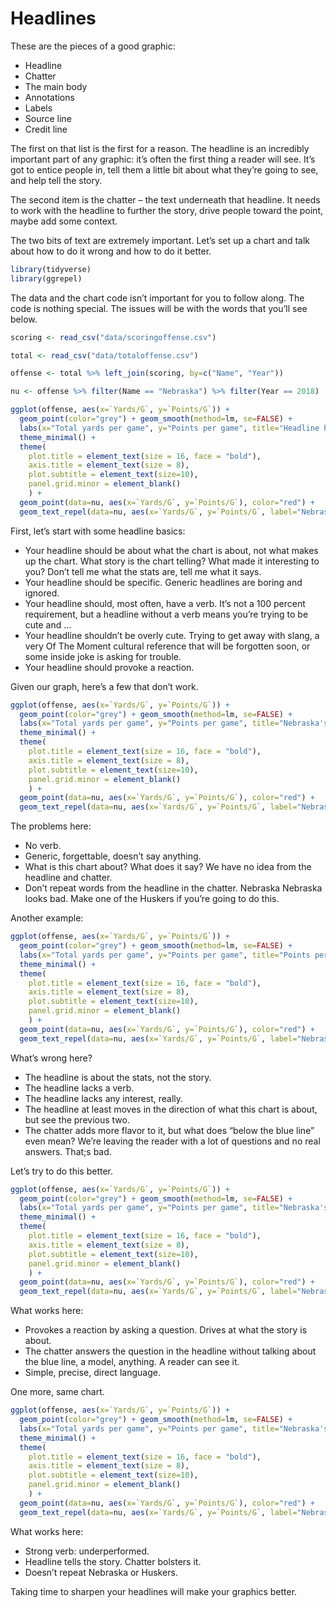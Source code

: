 # Headlines

These are the pieces of a good graphic: 

* Headline
* Chatter
* The main body
* Annotations
* Labels
* Source line
* Credit line

The first on that list is the first for a reason. The headline is an incredibly important part of any graphic: it's often the first thing a reader will see. It's got to entice people in, tell them a little bit about what they're going to see, and help tell the story. 

The second item is the chatter -- the text underneath that headline. It needs to work with the headline to further the story, drive people toward the point, maybe add some context.

The two bits of text are extremely important. Let's set up a chart and talk about how to do it wrong and how to do it better.

```r
library(tidyverse)
library(ggrepel)
```

The data and the chart code isn't important for you to follow along. The code is nothing special. The issues will be with the words that you'll see below.

```r
scoring <- read_csv("data/scoringoffense.csv")

total <- read_csv("data/totaloffense.csv")

offense <- total %>% left_join(scoring, by=c("Name", "Year"))

nu <- offense %>% filter(Name == "Nebraska") %>% filter(Year == 2018)
```

```r

ggplot(offense, aes(x=`Yards/G`, y=`Points/G`)) + 
  geom_point(color="grey") + geom_smooth(method=lm, se=FALSE) + 
  labs(x="Total yards per game", y="Points per game", title="Headline here", subtitle="This is the chatter. It is chatter. Chatter.", caption="Source: NCAA | By Matt Waite") + 
  theme_minimal() + 
  theme(
    plot.title = element_text(size = 16, face = "bold"),
    axis.title = element_text(size = 8), 
    plot.subtitle = element_text(size=10), 
    panel.grid.minor = element_blank()
    ) +
  geom_point(data=nu, aes(x=`Yards/G`, y=`Points/G`), color="red") + 
  geom_text_repel(data=nu, aes(x=`Yards/G`, y=`Points/G`, label="Nebraska 2018"))
```

First, let's start with some headline basics:

* Your headline should be about what the chart is about, not what makes up the chart. What story is the chart telling? What made it interesting to you? Don't tell me what the stats are, tell me what it says.
* Your headline should be specific. Generic headlines are boring and ignored. 
* Your headline should, most often, have a verb. It's not a 100 percent requirement, but a headline without a verb means you're trying to be cute and ...
* Your headline shouldn't be overly cute. Trying to get away with slang, a very Of The Moment cultural reference that will be forgotten soon, or some inside joke is asking for trouble. 
* Your headline should provoke a reaction. 

Given our graph, here's a few that don't work. 

```r
ggplot(offense, aes(x=`Yards/G`, y=`Points/G`)) + 
  geom_point(color="grey") + geom_smooth(method=lm, se=FALSE) + 
  labs(x="Total yards per game", y="Points per game", title="Nebraska's offense", subtitle="Nebraska's 2018 offense is the red dot.", caption="Source: NCAA | By Matt Waite") + 
  theme_minimal() + 
  theme(
    plot.title = element_text(size = 16, face = "bold"),
    axis.title = element_text(size = 8), 
    plot.subtitle = element_text(size=10), 
    panel.grid.minor = element_blank()
    ) +
  geom_point(data=nu, aes(x=`Yards/G`, y=`Points/G`), color="red") + 
  geom_text_repel(data=nu, aes(x=`Yards/G`, y=`Points/G`, label="Nebraska 2018"))
```
The problems here: 

* No verb. 
* Generic, forgettable, doesn't say anything. 
* What is this chart about? What does it say? We have no idea from the headline and chatter.
* Don't repeat words from the headline in the chatter. Nebraska Nebraska looks bad. Make one of the Huskers if you're going to do this.

Another example:

```r
ggplot(offense, aes(x=`Yards/G`, y=`Points/G`)) + 
  geom_point(color="grey") + geom_smooth(method=lm, se=FALSE) + 
  labs(x="Total yards per game", y="Points per game", title="Points per game vs total yards per game", subtitle="Nebraska's 2018 offense is below the blue line, which is bad.", caption="Source: NCAA | By Matt Waite") + 
  theme_minimal() + 
  theme(
    plot.title = element_text(size = 16, face = "bold"),
    axis.title = element_text(size = 8), 
    plot.subtitle = element_text(size=10), 
    panel.grid.minor = element_blank()
    ) +
  geom_point(data=nu, aes(x=`Yards/G`, y=`Points/G`), color="red") + 
  geom_text_repel(data=nu, aes(x=`Yards/G`, y=`Points/G`, label="Nebraska 2018"))
```
What's wrong here? 

* The headline is about the stats, not the story.
* The headline lacks a verb. 
* The headline lacks any interest, really. 
* The headline at least moves in the direction of what this chart is about, but see the previous two.
* The chatter adds more flavor to it, but what does "below the blue line" even mean? We're leaving the reader with a lot of questions and no real answers. That;s bad. 

Let's try to do this better.

```r
ggplot(offense, aes(x=`Yards/G`, y=`Points/G`)) + 
  geom_point(color="grey") + geom_smooth(method=lm, se=FALSE) + 
  labs(x="Total yards per game", y="Points per game", title="Nebraska's strength?", subtitle="The Husker's offense was supposed to power the team. It underperformed.", caption="Source: NCAA | By Matt Waite") + 
  theme_minimal() + 
  theme(
    plot.title = element_text(size = 16, face = "bold"),
    axis.title = element_text(size = 8), 
    plot.subtitle = element_text(size=10), 
    panel.grid.minor = element_blank()
    ) +
  geom_point(data=nu, aes(x=`Yards/G`, y=`Points/G`), color="red") + 
  geom_text_repel(data=nu, aes(x=`Yards/G`, y=`Points/G`, label="Nebraska 2018"))
```

What works here: 

* Provokes a reaction by asking a question. Drives at what the story is about.
* The chatter answers the question in the headline without talking about the blue line, a model, anything. A reader can see it.
* Simple, precise, direct language.

One more, same chart.

```r
ggplot(offense, aes(x=`Yards/G`, y=`Points/G`)) + 
  geom_point(color="grey") + geom_smooth(method=lm, se=FALSE) + 
  labs(x="Total yards per game", y="Points per game", title="Nebraska's offense underperformed", subtitle="The Husker's should have scored nearly a touchdown more given their output.", caption="Source: NCAA | By Matt Waite") + 
  theme_minimal() + 
  theme(
    plot.title = element_text(size = 16, face = "bold"),
    axis.title = element_text(size = 8), 
    plot.subtitle = element_text(size=10), 
    panel.grid.minor = element_blank()
    ) +
  geom_point(data=nu, aes(x=`Yards/G`, y=`Points/G`), color="red") + 
  geom_text_repel(data=nu, aes(x=`Yards/G`, y=`Points/G`, label="Nebraska 2018"))
```

What works here: 

* Strong verb: underperformed.
* Headline tells the story. Chatter bolsters it. 
* Doesn't repeat Nebraska or Huskers. 

Taking time to sharpen your headlines will make your graphics better.
